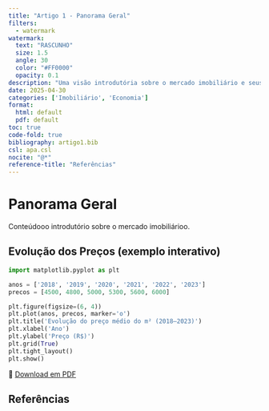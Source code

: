 ```yaml
---
title: "Artigo 1 - Panorama Geral"
filters:
  - watermark
watermark:
  text: "RASCUNHO"
  size: 1.5
  angle: 30
  color: "#FF0000"
  opacity: 0.1
description: "Uma visão introdutória sobre o mercado imobiliário e seus determinantes."
date: 2025-04-30
categories: ['Imobiliário', 'Economia']
format:
  html: default
  pdf: default
toc: true
code-fold: true
bibliography: artigo1.bib
csl: apa.csl
nocite: "@*"
reference-title: "Referências"
---
```


# Panorama Geral

Conteúdooo introdutório sobre o mercado imobiliárioo.

## Evolução dos Preços (exemplo interativo)

::: {.content-visible when-format="html"}

<canvas id="graficoPrecos" width="600" height="400"></canvas>

<script src="https://cdn.jsdelivr.net/npm/chart.js"></script>
<script>
  const ctx = document.getElementById('graficoPrecos').getContext('2d');
  new Chart(ctx, {
    type: 'line',
    data: {
      labels: ['2018', '2019', '2020', '2021', '2022', '2023'],
      datasets: [{
        label: 'Preço médio por m² (R$)',
        data: [4500, 4800, 5000, 5300, 5600, 6000],
        borderWidth: 2,
        fill: false
      }]
    },
    options: {
      responsive: true,
      plugins: {
        legend: {
          position: 'top'
        },
        title: {
          display: true,
          text: 'Evolução do preço médio do m² (2018–2023)'
        }
      }
    }
  });
</script>

:::

```python
import matplotlib.pyplot as plt

anos = ['2018', '2019', '2020', '2021', '2022', '2023']
precos = [4500, 4800, 5000, 5300, 5600, 6000]

plt.figure(figsize=(6, 4))
plt.plot(anos, precos, marker='o')
plt.title('Evolução do preço médio do m² (2018–2023)')
plt.xlabel('Ano')
plt.ylabel('Preço (R$)')
plt.grid(True)
plt.tight_layout()
plt.show()
```

📄 [Download em PDF](./index.pdf){target="_blank"}

## Referências

